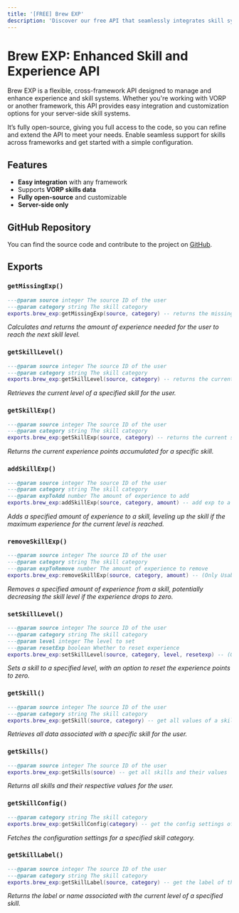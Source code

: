 ```yaml
---
title: '[FREE] Brew EXP'
description: 'Discover our free API that seamlessly integrates skill systems into both RSG and VORP, unifying them within a single script.'
---
```




# Brew EXP: Enhanced Skill and Experience API

Brew EXP is a flexible, cross-framework API designed to manage and enhance experience and skill systems. Whether you're working with VORP or another framework, this API provides easy integration and customization options for your server-side skill systems.

It’s fully open-source, giving you full access to the code, so you can refine and extend the API to meet your needs. Enable seamless support for skills across frameworks and get started with a simple configuration.

## Features

- **Easy integration** with any framework
- Supports **VORP skills data**
- **Fully open-source** and customizable
- **Server-side only**

## GitHub Repository

You can find the source code and contribute to the project on [GitHub](https://github.com/LandminenTester/brew_exp).

## Exports

### `getMissingExp()`

```lua
---@param source integer The source ID of the user
---@param category string The skill category
exports.brew_exp:getMissingExp(source, category) -- returns the missing exp to level up
```
*Calculates and returns the amount of experience needed for the user to reach the next skill level.*

### `getSkillLevel()`

```lua
---@param source integer The source ID of the user
---@param category string The skill category
exports.brew_exp:getSkillLevel(source, category) -- returns the current skill level
```
*Retrieves the current level of a specified skill for the user.*

### `getSkillExp()`

```lua
---@param source integer The source ID of the user
---@param category string The skill category
exports.brew_exp:getSkillExp(source, category) -- returns the current skill exp
```
*Returns the current experience points accumulated for a specific skill.*

### `addSkillExp()`

```lua
---@param source integer The source ID of the user
---@param category string The skill category
---@param expToAdd number The amount of experience to add
exports.brew_exp:addSkillExp(source, category, amount) -- add exp to a skill and when reaching maxexp for the level it levels up
```
*Adds a specified amount of experience to a skill, leveling up the skill if the maximum experience for the current level is reached.*

### `removeSkillExp()`

```lua
---@param source integer The source ID of the user
---@param category string The skill category
---@param expToRemove number The amount of experience to remove
exports.brew_exp:removeSkillExp(source, category, amount) -- (Only Usable without Vorp Skills) - Remove exp from skill and decrease the level if hitting 0
```
*Removes a specified amount of experience from a skill, potentially decreasing the skill level if the experience drops to zero.*

### `setSkillLevel()`

```lua
---@param source integer The source ID of the user
---@param category string The skill category
---@param level integer The level to set
---@param resetExp boolean Whether to reset experience
exports.brew_exp:setSkillLevel(source, category, level, resetexp) -- (Only Usable without Vorp Skills) - Change the level of a skill to a set level and set in resetexp a true/false if the exp should go to 0
```
*Sets a skill to a specified level, with an option to reset the experience points to zero.*

### `getSkill()`

```lua
---@param source integer The source ID of the user
---@param category string The skill category
exports.brew_exp:getSkill(source, category) -- get all values of a skill
```
*Retrieves all data associated with a specific skill for the user.*

### `getSkills()`

```lua
---@param source integer The source ID of the user
exports.brew_exp:getSkills(source) -- get all skills and their values
```
*Returns all skills and their respective values for the user.*

### `getSkillConfig()`

```lua
---@param category string The skill category
exports.brew_exp:getSkillConfig(category) -- get the config settings of a category
```
*Fetches the configuration settings for a specified skill category.*

### `getSkillLabel()`

```lua
---@param source integer The source ID of the user
---@param category string The skill category
exports.brew_exp:getSkillLabel(source, category) -- get the label of the current skill level the player has
```
*Returns the label or name associated with the current level of a specified skill.*